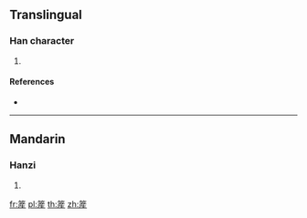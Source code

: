 {{character info/new}}
==Translingual==

===Han character===
{{Han char|rn=118|rad=竹|as=11|sn=17|four=88215|canj=HYHM,HYKM}}

# {{defn|Han|sort=竹11}}

====References====
* {{Han ref|kx=0897.140|dkj=26435|dj=1323.300|hdz=53010.080|uh=7C05|ud=31749|bh=EDBA|bd=60858}}

----

==Mandarin==

===Hanzi===
{{cmn-hanzi|pin=[[chǎn]] ([[chan3]])|wg=ch'an<sup>3</sup>}}

# {{defn|lang=cmn|sort=竹11}}

[[fr:簅]]
[[pl:簅]]
[[th:簅]]
[[zh:簅]]